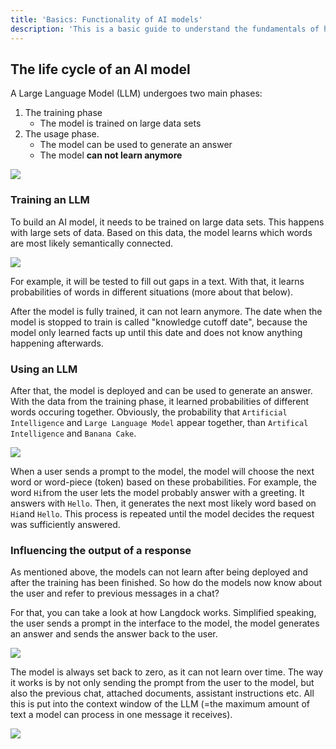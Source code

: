 ```yaml
---
title: 'Basics: Functionality of AI models'
description: 'This is a basic guide to understand the fundamentals of how AI models work. It lays the foundation for deeper concepts explained in this guide.'
---
```


## The life cycle of an AI model

A Large Language Model (LLM) undergoes two main phases: 
1. The training phase
    - The model is trained on large data sets
2. The usage phase.
    - The model can be used to generate an answer
    - The model **can not learn anymore**

<img src="/images/llm-basics-4.png"/>

### Training an LLM
To build an AI model, it needs to be trained on large data sets. This happens with large sets of data. Based on this data, the model learns which words are most likely semantically connected.

<img src="/images/llm-basics-1.png"/>

For example, it will be tested to fill out gaps in a text. With that, it learns probabilities of words in different situations (more about that below).

After the model is fully trained, it can not learn anymore. The date when the model is stopped to train is called "knowledge cutoff date", because the model only learned facts up until this date and does not know anything happening afterwards.

### Using an LLM
After that, the model is deployed and can be used to generate an answer. With the data from the training phase, it learned probabilities of different words occuring together. Obviously, the probability that `Artificial Intelligence` and `Large Language Model` appear together, than `Artifical Intelligence` and `Banana Cake`.

<img src="/images/llm-basics-2.png"/>

When a user sends a prompt to the model, the model will choose the next word or word-piece (token) based on these probabilities. 
For example, the word `Hi`from the user lets the model probably answer with a greeting. It answers with `Hello`. 
Then, it generates the next most likely word based on `Hi`and `Hello`. This process is repeated until the model decides the request was sufficiently answered.

### Influencing the output of a response
As mentioned above, the models can not learn after being deployed and after the training has been finished. So how do the models now know about the user and refer to previous messages in a chat?

For that, you can take a look at how Langdock works. Simplified speaking, the user sends a prompt in the interface to the model, the model generates an answer and sends the answer back to the user.

<img src="/images/llm-basics-5.png"/>

The model is always set back to zero, as it can not learn over time. The way it works is by not only sending the prompt from the user to the model, but also the previous chat, attached documents, assistant instructions etc. All this is put into the context window of the LLM (=the maximum amount of text a model can process in one message it receives).

<img src="/images/llm-basics-6.png"/>

